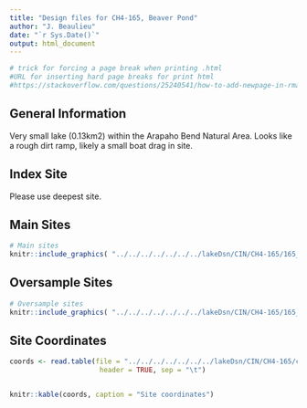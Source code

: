 ```yaml
---
title: "Design files for CH4-165, Beaver Pond"
author: "J. Beaulieu"
date: "`r Sys.Date()`"
output: html_document
---
```


```r
# trick for forcing a page break when printing .html
#URL for inserting hard page breaks for print html
#https://stackoverflow.com/questions/25240541/how-to-add-newpage-in-rmarkdown-in-a-smart-way
```
## General Information
Very small lake (0.13km2) within the Arapaho Bend Natural Area.  Looks like a rough dirt ramp, likely a small boat drag in site.

## Index Site
Please use deepest site.


## Main Sites
```r
# Main sites
knitr::include_graphics( "../../../../../../../lakeDsn/CIN/CH4-165/165_Main.png")
```
<P style="page-break-before: always">
  
  

## Oversample Sites
```r
# Oversample sites
knitr::include_graphics( "../../../../../../../lakeDsn/CIN/CH4-165/165_Over.png")
```

<P style="page-break-before: always">
## Site Coordinates
```r

coords <- read.table(file = "../../../../../../../lakeDsn/CIN/CH4-165/ch4_165Sites.txt",
                      header = TRUE, sep = "\t")


knitr::kable(coords, caption = "Site coordinates")
```
